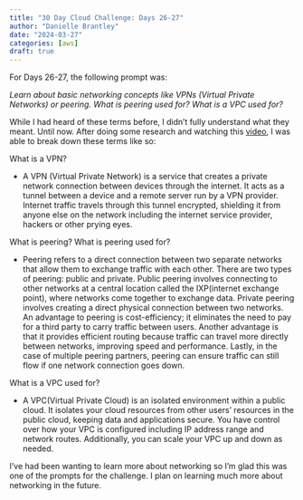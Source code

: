 ```yaml
---
title: "30 Day Cloud Challenge: Days 26-27"
author: "Danielle Brantley"
date: "2024-03-27"
categories: [aws]
draft: true
---
```


For Days 26-27, the following prompt was:

*Learn about basic networking concepts like VPNs (Virtual Private Networks) or peering. What is peering used for? What is a VPC used for?*

While I had heard of these terms before, I didn't fully understand what they meant. Until now. After doing some research and watching this [video](https://www.youtube.com/watch?v=7_NNlnH7sAg){target="_blank"}, I was able to break down these terms like so:

What is a VPN?

-   A VPN (Virtual Private Network) is a service that creates a private network connection between devices through the internet. It acts as a tunnel between a device and a remote server run by a VPN provider. Internet traffic travels through this tunnel encrypted, shielding it from anyone else on the network including the internet service provider, hackers or other prying eyes. 

What is peering? What is peering used for?

- Peering refers to a direct connection between two separate networks that allow them to exchange traffic with each other. There are two types of peering: public and private. Public peering involves connecting to other networks at a central location called the IXP(internet exchange point), where networks come together to exchange data. Private peering involves creating a direct physical connection between two networks. An advantage to peering is cost-efficiency; it eliminates the need to pay for a third party to carry traffic between users. Another advantage is that it provides efficient routing because traffic can travel more directly between networks, improving speed and performance. Lastly, in the case of multiple peering partners, peering can ensure traffic can still flow if one network connection goes down. 

What is a VPC used for?

- A VPC(Virtual Private Cloud) is an isolated environment within a public cloud. It isolates your cloud resources from other users' resources in the public cloud, keeping data and applications secure. You have control over how your VPC is configured including IP address range and network routes. Additionally, you can scale your VPC up and down as needed. 


I've had been wanting to learn more about networking so I'm glad this was one of the prompts for the challenge. I plan on learning much more about networking in the future.


















